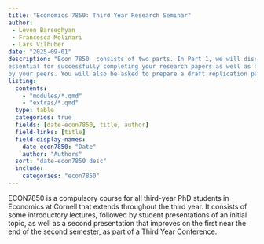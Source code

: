 ```yaml
---
title: "Economics 7850: Third Year Research Seminar"
author: 
 - Levon Barseghyan
 - Francesca Molinari
 - Lars Vilhuber
date: "2025-09-01"
description: "Econ 7850  consists of two parts. In Part 1, we will discuss several topics that are
essential for successfully completing your research papers as well as applying for grants, refereeing for journals etc. Part 2 are your presentations. In Part 3, after presentations are offered, you will be asked to write a referee report on one of the papers written
by your peers. You will also be asked to prepare a draft replication package for your own paper."
listing:
  contents:
    - "modules/*.qmd"
    - "extras/*.qmd"
  type: table
  categories: true
  fields: [date-econ7850, title, author]
  field-links: [title]
  field-display-names:
    date-econ7850: "Date"
    author: "Authors"
  sort: "date-econ7850 desc"
  include:
    categories: "econ7850"
---
```


ECON7850 is a compulsory course for all third-year PhD students in Economics at Cornell that extends throughout the third year. It consists of some introductory lectures, followed by student presentations of an initial topic, as well as a second presentation that improves on the first near the end of the second semester, as part of a Third Year Conference.